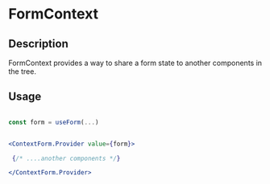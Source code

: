 
<DefaultSeo
  title="ContextForm"
  titleTemplate="ContextForm | useForm"
  description="Detail all resources of useContextForm hook and ContextForm."
/>

# FormContext

## Description
FormContext provides a way to share a form state to another components in the tree.

## Usage

```jsx

const form = useForm(...)


<ContextForm.Provider value={form}>

 {/* ....another components */}

</ContextForm.Provider>

```